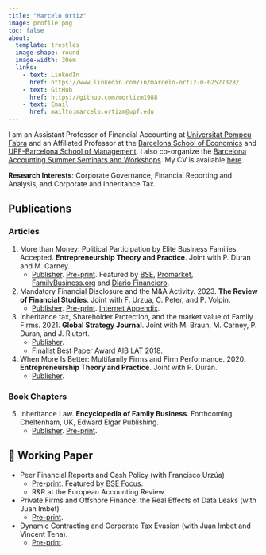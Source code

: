 ```yaml
---
title: "Marcelo Ortiz"
image: profile.png
toc: false
about: 
  template: trestles
  image-shape: round
  image-width: 30em
  links:
    - text: LinkedIn
      href: https://www.linkedin.com/in/marcelo-ortiz-m-02527328/
    - text: GitHub
      href: https://github.com/mortizm1988
    - text: Email
      href: mailto:marcelo.ortizm@upf.edu
---
```


I am an Assistant Professor of Financial Accounting at [Universitat Pompeu Fabra](https://www.upf.edu/en/web/universitat/la-upf-en-els-ranquings) and an Affiliated Professor at the [Barcelona School of Economics](https://bse.eu/) and [UPF-Barcelona School of Management](https://www.bsm.upf.edu/). I also co-organize the [Barcelona Accounting Summer Seminars and Workshops](https://sites.google.com/view/bas-2021/inicio). My CV is available [here](cv_2024-06.pdf).

**Research Interests**: Corporate Governance, Financial Reporting and Analysis, and Corporate and Inheritance Tax.

## Publications

### Articles

1. More than Money: Political Participation by Elite Business Families. Accepted. **Entrepreneurship Theory and Practice**. Joint with P. Duran and M. Carney.
   - [Publisher](https://journals.sagepub.com/doi/10.1177/10422587241227624). [Pre-print](https://www.researchgate.net/publication/377182500_More_than_money_Political_participation_by_elite_business_families). Featured by [BSE](https://bse.eu/microupdates/more-money-political-participation-elite-business-families), [Promarket](https://www.promarket.org/2024/03/12/rent-seeking-alone-does-not-explain-why-wealthy-families-run-for-office/), [FamilyBusiness.org](https://familybusiness.org/content/why-prominent-business-families-dive-into-politics) and [Diario Financiero](https://dfmas.df.cl/df-mas/coffee-break/25-de-familias-empresarias-chilenas-han-tenido-incursion-en-politica).
2. Mandatory Financial Disclosure and the M&A Activity. 2023. **The Review of Financial Studies**. Joint with F. Urzua, C. Peter, and P. Volpin.
   - [Publisher](https://academic.oup.com/rfs/article-abstract/36/12/4788/7202058?redirectedFrom=fulltext&login=false). [Pre-print](https://papers.ssrn.com/abstract=3768349). [Internet Appendix](https://oup.silverchair-cdn.com/oup/backfile/Content_public/Journal/rfs/36/12/10.1093_rfs_hhad052/1/hhad052_supplementary_data.pdf?Expires=1711502290&Signature=Rf6XxFRJiHodfFRqZCI4PW4UHV-6gIkRUAb3fEvVcoJlLPMepM644jkMGfHNblJERi9bvJNJHtcKWqGb28PtNzpPQSTDgtm6GOCMvJe23JWINzbQ36uhixyAw16rLltYnxOs-fQOXmtaw7caGcFeGBF1VDjT7xaBXmNM2Paje5fZcZqJzfuPegPE9-CjC138-F8bUlrN3ngTFeAW7kqA~Oe8G~rqKJ9S3NsSQl5JNyL2I7tddyYFc-3mhu1nN2IF79XUBjckSLYicSxRbyGiAi1kDHg1WIeMUD1~NOKykz-ZwcnlgNST2OO-NB1-W-HZnVmhQcmzJ--q67Ci34G1ow__&Key-Pair-Id=APKAIE5G5CRDK6RD3PGA).
3. Inheritance tax, Shareholder Protection, and the market value of Family Firms. 2021. **Global Strategy Journal**. Joint with M. Braun, M. Carney, P. Duran, and J. Riutort.
   - [Publisher](https://onlinelibrary.wiley.com/doi/abs/10.1002/gsj.1394).
   - Finalist Best Paper Award AIB LAT 2018.
4. When More Is Better: Multifamily Firms and Firm Performance. 2020. **Entrepreneurship Theory and Practice**. Joint with P. Duran.
   - [Publisher](https://journals.sagepub.com/doi/abs/10.1177/1042258719851206?journalCode=etpb).

### Book Chapters

5. Inheritance Law. **Encyclopedia of Family Business**. Forthcoming. Cheltenham, UK, Edward Elgar Publishing.
   - [Publisher](https://www.elgaronline.com/display/book/9781800888722/ch63.xml). [Pre-print](https://papers.ssrn.com/sol3/papers.cfm?abstract_id=4411372).

## 📎 Working Paper

- Peer Financial Reports and Cash Policy (with Francisco Urzúa)
  - [Pre-print](https://papers.ssrn.com/sol3/papers.cfm?abstract_id=4096239). Featured by [BSE Focus](https://focus.bse.eu/how-transparent-reporting-influences-allocation-corporate-cash/).
  - R&R at the European Accounting Review.
- Private Firms and Offshore Finance: the Real Effects of Data Leaks (with Juan Imbet)
  - [Pre-print](https://papers.ssrn.com/sol3/papers.cfm?abstract_id=4557679).
- Dynamic Contracting and Corporate Tax Evasion (with Juan Imbet and Vincent Tena).
  - [Pre-print](https://papers.ssrn.com/sol3/papers.cfm?abstract_id=4872375).
